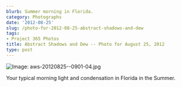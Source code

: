 ```yaml
---
blurb: Summer morning in Florida.
category: Photographs
date: '2012-08-25'
slug: /photo-for-2012-08-25-abstract-shadows-and-dew
tags:
- Project 365 Photos
title: Abstract Shadows and Dew -- Photo for August 25, 2012
type: post
---
```



![Image: aws-20120825--0901-04.jpg](/aws-20120825--0901-04.jpg)

Your typical morning light and condensation in Florida in the Summer.
